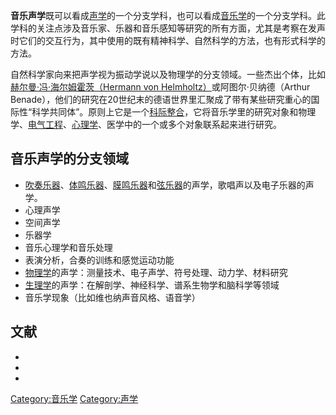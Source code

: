 '''音乐声学'''既可以看成[[声学|声学]]的一个分支学科，也可以看成[[音乐学|音乐学]]的一个分支学科。此学科的关注点涉及音乐家、乐器和音乐感知等研究的所有方面，尤其是考察在发声时它们的交互行为，其中使用的既有精神科学、自然科学的方法，也有形式科学的方法。

自然科学家向来把声学视为振动学说以及物理学的分支领域。一些杰出个体，比如[[赫尔曼·冯·亥姆霍兹|赫尔曼·冯·海尔姆霍茨（Hermann von Helmholtz）]]或阿图尔·贝纳德（Arthur Benade），他们的研究在20世纪末的德语世界里汇聚成了带有某些研究重心的国际性“科学共同体”。原则上它是一个[[交叉学科|科际整合]]，它将音乐学里的研究对象和物理学、[[电气工程|电气工程]]、[[心理学|心理学]]、医学中的一个或多个对象联系起来进行研究。

== 音乐声学的分支领域 ==

* [[吹奏乐器|吹奏乐器]]、[[体鸣乐器|体鸣乐器]]、[[膜鸣乐器|膜鸣乐器]]和[[弦乐器|弦乐器]]的声学，歌唱声以及电子乐器的声学。
* 心理声学
* 空间声学
* 乐器学
* 音乐心理学和音乐处理
* 表演分析，合奏的训练和感觉运动功能
* [[物理学|物理学]]的声学：测量技术、电子声学、符号处理、动力学、材料研究
* [[生理学|生理学]]的声学：在解剖学、神经科学、谱系生物学和脑科学等领域
* 音乐学现象（比如维也纳声音风格、语音学）
<!--
== 研究及学说 ==

== 方法论 ==

== 历史 ==
-->

== 文献 ==
* {{Cite book|url=https://books.google.com/books?id=cCW5Ng0UfYYC|title=Fundamentals of Musical Acoustics|last=Benade|first=Arthur H.|date=1990|publisher=Dover Publications|isbn=9780486264844|language=en}}
* {{Cite book|url=https://books.google.com/books?id=9CRSRYQlRLkC|title=The Physics of Musical Instruments|last1=Fletcher|first1=Neville H.|last2=Rossing|first2=Thomas|date=2008-05-23|publisher=Springer Science & Business Media|isbn=9780387983745|language=en}}
* {{Cite book|url=https://books.google.com/books?id=iiCZwwFG0x0C|title=The Musician's Guide to Acoustics|last1=Campbell|first1=Murray|last2=Greated|first2=Clive|date=1994-04-28|publisher=OUP Oxford|isbn=9780191591679|language=en|access-date=2020-11-02|archive-date=2019-09-08|archive-url=https://web.archive.org/web/20190908043319/https://books.google.com/books?id=iiCZwwFG0x0C|dead-url=no}}

[[Category:音乐学|Category:音乐学]]
[[Category:声学|Category:声学]]